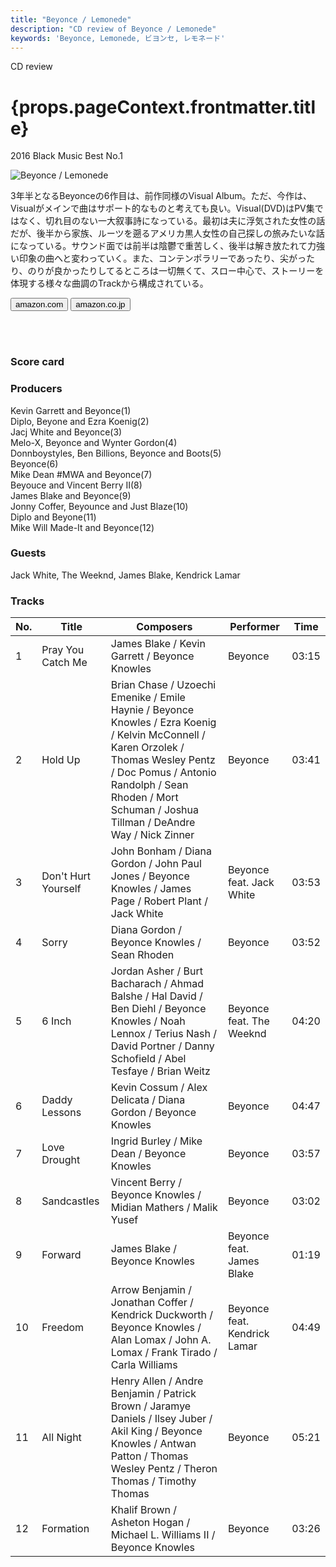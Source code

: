 ```yaml
---
title: "Beyonce / Lemonede"
description: "CD review of Beyonce / Lemonede"
keywords: 'Beyonce, Lemonede, ビヨンセ, レモネード'
---
```




<p className="largeP">CD review</p>
<h1 className="h1--no--margin">{props.pageContext.frontmatter.title}</h1>
<p className="largeP"><Link to="/best50/2016/">2016 Black Music Best No.1</Link></p>

<Row  className="image-card-group">
	<Column colMd={"4"} colLg={"4"} noGutterMdLeft="">
       <ImageCard>

![Beyonce / Lemonede](../../images/cd/beyonce5L.jpg) 

</ImageCard>
	</Column>
	<Column colMd={"4"} colLg={"8"} noGutterMdLeft="">
	<p>
	3年半となるBeyonceの6作目は、前作同様のVisual Album。ただ、今作は、Visualがメインで曲はサポート的なものと考えても良い。Visual(DVD)はPV集ではなく、切れ目のない一大叙事詩になっている。最初は夫に浮気された女性の話だが、後半から家族、ルーツを遡るアメリカ黒人女性の自己探しの旅みたいな話になっている。サウンド面では前半は陰鬱で重苦しく、後半は解き放たれて力強い印象の曲へと変わっていく。また、コンテンポラリーであったり、尖がったり、のりが良かったりしてるところは一切無くて、スロー中心で、ストーリーを体現する様々な曲調のTrackから構成されている。
  </p>
  <div>
	  <Button href="https://amzn.to/30Dhnxc" kind="primary" size="small" renderIcon={ArrowUpRight24}>
      amazon.com
    </Button>
    <Button href="https://amzn.to/33CvDrY" kind="secondary" size="small" renderIcon={ArrowUpRight24}>
      amazon.co.jp
    </Button>
	</div>
	<a href="https://geo.music.apple.com/jp/album/lemonade/1460430561?mt=1&app=music&ls=1&at=11lcug" style="display:inline-block;overflow:hidden;background:url(https://linkmaker.itunes.apple.com/ja-jp/lockup.svg?releaseDate=2016-04-23&kind=album&bubble=apple_music&style=mono-black) no-repeat;width:180px;height:45px;"></a>
  <a href="https://geo.music.apple.com/jp/album/lemonade/1460473526?app=itunes&at=11lcug" style="display:inline-block;overflow:hidden;background:url(https://linkmaker.itunes.apple.com/ja-jp/badge-lrg.svg?releaseDate=2016-04-23T00:00:00Z&kind=album&bubble=itunes_music) no-repeat;width:140px;height:45px;"></a>
  </Column>
</Row>
<Row >
  <Column colMd={"4"} colLg={"4"} noGutterMdLeft="">
    <div>
      <h3>Score card</h3>
	    <SliderJS1 value="5" />
      <SliderJS2 value="1" />
	    <SliderJS3 value="1" />
      <SliderJS4 value="8" />
    </div>
  </Column>
  <Column colMd={"4"} colLg={"8"} noGutterMdLeft="">
    <div>
      <h3>Producers</h3>
      <p>
        Kevin Garrett and Beyonce(1)
        <br/>Diplo, Beyone and Ezra Koenig(2)
        <br/>Jacj White and Beyonce(3)
        <br/>Melo-X, Beyonce and Wynter Gordon(4)
        <br/>Donnboystyles, Ben Billions, Beyonce and Boots(5)
        <br/>Beyonce(6)
        <br/>Mike Dean #MWA and Beyonce(7)
        <br/>Beyouce and Vincent Berry II(8)
        <br/>James Blake and Beyonce(9)
        <br/>Jonny Coffer, Beyounce and Just Blaze(10)
        <br/>Diplo and Beyone(11)
        <br/>Mike Will Made-It and Beyonce(12)
      </p>
      <h3>Guests</h3>
      <p>
        Jack White, The Weeknd, James Blake, Kendrick Lamar
      </p>
    </div>
  </Column>
</Row>

<h3>Tracks</h3>

| No. |	 Title              |	 Composers                                                                                                                                                                                                                                     |	 Performer                  |	 Time	|
| --- |	------------------- | ---------------------------------------------------------------------------------------------------------------------------------------------------------------------------------------------------------------------------------------------- | ---------------------------- | ----- |
|	1	  |	Pray You Catch Me  	| James Blake / Kevin Garrett / Beyonce Knowles                                                                                                                                                                                                  | Beyonce                     	|	03:15 |
|	2	  |	Hold Up            	| Brian Chase / Uzoechi Emenike / Emile Haynie / Beyonce Knowles / Ezra Koenig / Kelvin McConnell / Karen Orzolek / Thomas Wesley Pentz / Doc Pomus / Antonio Randolph / Sean Rhoden / Mort Schuman / Joshua Tillman / DeAndre Way / Nick Zinner | Beyonce                     	|	03:41 |
|	3	  |	Don't Hurt Yourself	| John Bonham / Diana Gordon / John Paul Jones / Beyonce Knowles / James Page / Robert Plant / Jack White                                                                                                                                        | Beyonce feat. Jack White    	|	03:53 |
|	4	  |	Sorry              	| Diana Gordon / Beyonce Knowles / Sean Rhoden                                                                                                                                                                                                   | Beyonce                     	|	03:52 |
|	5	  |	6 Inch             	| Jordan Asher / Burt Bacharach / Ahmad Balshe / Hal David / Ben Diehl / Beyonce Knowles / Noah Lennox / Terius Nash / David Portner / Danny Schofield / Abel Tesfaye / Brian Weitz                                                              | Beyonce feat. The Weeknd    	|	04:20 |
|	6	  |	Daddy Lessons      	| Kevin Cossum / Alex Delicata / Diana Gordon / Beyonce Knowles                                                                                                                                                                                  | Beyonce                     	|	04:47 |
|	7	  |	Love Drought       	| Ingrid Burley / Mike Dean / Beyonce Knowles                                                                                                                                                                                                    | Beyonce                     	|	03:57 |
|	8	  |	Sandcastles        	| Vincent Berry / Beyonce Knowles / Midian Mathers / Malik Yusef                                                                                                                                                                                 | Beyonce                     	|	03:02 |
|	9	  |	Forward            	| James Blake / Beyonce Knowles                                                                                                                                                                                                                  | Beyonce feat. James Blake   	|	01:19 |
|	10	|	Freedom            	| Arrow Benjamin / Jonathan Coffer / Kendrick Duckworth / Beyonce Knowles / Alan Lomax / John A. Lomax / Frank Tirado / Carla Williams                                                                                                           | Beyonce feat. Kendrick Lamar	|	04:49 |
|	11	|	All Night          	| Henry Allen / Andre Benjamin / Patrick Brown / Jaramye Daniels / Ilsey Juber / Akil King / Beyonce Knowles / Antwan Patton / Thomas Wesley Pentz / Theron Thomas / Timothy Thomas                                                              | Beyonce                     	|	05:21 |
|	12	|	Formation          	| Khalif Brown / Asheton Hogan / Michael L. Williams II / Beyonce Knowles                                                                                                                                                                        | Beyonce                     	|	03:26 |
